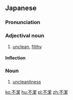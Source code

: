 ==Japanese==
{{ja-kanjitab|ふ|けつ|yomi=on}}

===Pronunciation===
{{ja-pron|ふけつ|y=on}}

===Adjectival noun===
{{ja-adj|infl=na|ふけつ}}

# [[unclean]], [[filthy]]

====Inflection====
{{ja-na|ふけつ}}

===Noun===
{{ja-noun|ふけつ}}

# [[uncleanliness]]

[[ko:不潔]]
[[hu:不潔]]
[[pl:不潔]]
[[zh:不潔]]